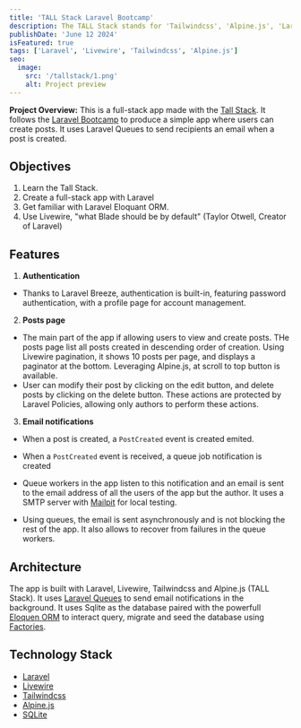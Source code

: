 ```yaml
---
title: 'TALL Stack Laravel Bootcamp'
description: The TALL Stack stands for 'Tailwindcss', 'Alpine.js', 'Laravel' and 'Livewire', a full-stack development solution, built by Laravel community members. This is my exploration of this stack.
publishDate: 'June 12 2024'
isFeatured: true
tags: ['Laravel', 'Livewire', 'Tailwindcss', 'Alpine.js']
seo:
  image:
    src: '/tallstack/1.png'
    alt: Project preview
---
```



**Project Overview:**
This is a full-stack app made with the [Tall Stack](https://tallstack.dev/). It follows the [Laravel Bootcamp](https://bootcamp.laravel.com/) to produce a simple app where users can create posts. It uses Laravel Queues to send recipients an email when a post is created.

<div class="flex justify-center mb-10">
  <Carousel
    client:load
    images={[
      { src: '/tallstack/demo.gif', alt: 'Demo of the app' },
      { src: '/tallstack/1.png', alt: 'List of posts' },
      { src: '/tallstack/2.png', alt: 'Show post' }
    ]}
  />
</div>

## Objectives

1. Learn the Tall Stack.
2. Create a full-stack app with Laravel
3. Get familiar with Laravel Eloquant ORM.
4. Use Livewire, "what Blade should be by default" (Taylor Otwell, Creator of Laravel)

## Features

1. **Authentication**

- Thanks to Laravel Breeze, authentication is built-in, featuring password authentication, with a profile page for account management.

2. **Posts page**

- The main part of the app if allowing users to view and create posts. THe posts page list all posts created in descending order of creation. Using Livewire pagination, it shows 10 posts per page, and displays a paginator at the bottom. Leveraging Alpine.js, at scroll to top button is available.
- User can modify their post by clicking on the edit button, and delete posts by clicking on the delete button. These actions are protected by Laravel Policies, allowing only authors to perform these actions.

3. **Email notifications**

- When a post is created, a `PostCreated` event is created emited.

- When a `PostCreated` event is received, a queue job notification is created

- Queue workers in the app listen to this notification and an email is sent to the email address of all the users of the app but the author. It uses a SMTP server with [Mailpit](https://mailpit.axllent.org/) for local testing.

- Using queues, the email is sent asynchronously and is not blocking the rest of the app. It also allows to recover from failures in the queue workers.

## Architecture

The app is built with Laravel, Livewire, Tailwindcss and Alpine.js (TALL Stack). It uses [Laravel Queues](https://laravel.com/docs/11.x/queues) to send email notifications in the background. It uses Sqlite as the database paired with the powerfull [Eloquen ORM](https://laravel.com/docs/11.x/eloquent) to interact query, migrate and seed the database using [Factories](https://laravel.com/docs/11.x/eloquent-factories).

## Technology Stack

- [Laravel](https://laravel.com/)
- [Livewire](https://livewire.laravel.com)
- [Tailwindcss](https://tailwindcss.com/)
- [Alpine.js](https://alpinejs.dev/)
- [SQLite](https://sqlite.org)
